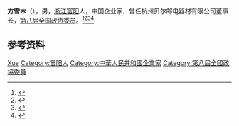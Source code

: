 '''方雪木'''（{{bd|1937年|12月30日}}），男，[[浙江|浙江]][[富阳|富阳]]人，中国企业家，曾任杭州贝尔邮电器材有限公司董事长，[[第八届全国政协委员|第八届全国政协委员]]。<ref>{{Cite book|title=历届全国政协委员人名辞典|author=|publisher=中国国际广播出版社|year=1996|isbn=9787507813746|location=北京|pages=}}</ref><ref>{{Cite book|title=中华人民共和国职官志|author=何虎生, 李耀东, 向常福主编|publisher=中国社会出版社|year=2003|isbn=9787800883934|location=北京|pages=}}</ref><ref>{{Cite web|title=方雪木：富阳通信器材产业奠基者|url=http://fydaily.fynews.com.cn/html/2018-11/20/content_4_1.htm|accessdate=2021-02-17|work=富阳日报}}</ref><ref>{{Cite web|title=全心全意依靠职工的初心三十年不变|url=http://epaper.zjgrrb.com/html/2018-11/10/content_2645341.htm?div=-1|accessdate=2021-02-17|work=浙江工人日报}}</ref>

== 参考资料 ==
{{reflist}}

{{Authority control}}
{{DEFAULTSORT:Fang方}}
[[Category:方姓|Xue]]
[[Category:富阳人|Category:富阳人]]
[[Category:中華人民共和國企業家|Category:中華人民共和國企業家]]
[[Category:第八屆全國政協委員|Category:第八屆全國政協委員]]

{{中国人物小作品}}